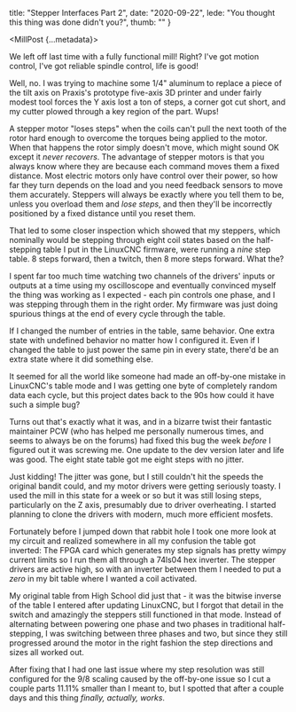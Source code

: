 title: "Stepper Interfaces Part 2",
date: "2020-09-22",
lede: "You thought this thing was done didn't you?",
thumb: ""
}



<MillPost {...metadata}>

We left off last time with a fully functional mill! Right? I've got motion control, I've got reliable spindle control, life is good!

Well, no. I was trying to machine some 1/4" aluminum to replace a piece of the tilt axis on Praxis's prototype five-axis 3D printer and under fairly modest tool forces the Y axis lost a ton of steps, a corner got cut short, and my cutter plowed through a key region of the part. Wups!

<Im src="lost_steps.jpg" cap="The failed aluminum cut which tipped me off to my broken stepper control circuit."/>

A stepper motor "loses steps" when the coils can't pull the next tooth of the rotor hard enough to overcome the torques being applied to the motor. When that happens the rotor simply doesn't move, which might sound OK except it _never recovers_. The advantage of stepper motors is that you always know where they are because each command moves them a fixed distance. Most electric motors only have control over their power, so how far they turn depends on the load and you need feedback sensors to move them accurately. Steppers will always be exactly where you tell them to be, unless you overload them and _lose steps_, and then they'll be incorrectly positioned by a fixed distance until you reset them.

That led to some closer inspection which showed that my steppers, which nominally would be stepping through eight coil states based on the half-stepping table I put in the LinuxCNC firmware, were running a _nine_ step table. 8 steps forward, then a twitch, then 8 more steps forward. What the?

I spent far too much time watching two channels of the drivers' inputs or outputs at a time using my oscilloscope and eventually convinced myself the thing was working as I expected - each pin controls one phase, and I was stepping through them in the right order. My firmware was just doing spurious things at the end of every cycle through the table.

<Im src="8step.jpg" cap="Two tables showing my expected pattern of steps with active coils in green and inactive in grey. The yellow boxes indicate undefined states where the behavior didn't depend on my configured table."/>


If I changed the number of entries in the table, same behavior. One extra state  with undefined behavior no matter how I configured it. Even if I changed the table to just power the same pin in every state, there'd be an extra state where it did something else.

<Im src="4step.jpg" cap="Four more tables showing simpler tables I used to debug the system's behavior."/>


It seemed for all the world like someone had made an off-by-one mistake in LinuxCNC's table mode and I was getting one byte of completely random data each cycle, but this project dates back to the 90s how could it have such a simple bug?

Turns out that's exactly what it was, and in a bizarre twist their fantastic maintainer PCW (who has helped me personally numerous times, and seems to always be on the forums) had fixed this bug the week _before_ I figured out it was screwing me. One update to the dev version later and life was good. The eight state table got me eight steps with no jitter.

Just kidding! The jitter was gone, but I still couldn't hit the speeds the original bandit could, and my motor drivers were getting seriously toasty. I used the mill in this state for a week or so but it was still losing steps, particularly on the Z axis, presumably due to driver overheating. I started planning to clone the drivers with modern, much more efficient mosfets.

Fortunately before I jumped down that rabbit hole I took one more look at my circuit and realized somewhere in all my confusion the table got inverted: The FPGA card which generates my step signals has pretty wimpy current limits so I run them all through a 74ls04 hex inverter. The stepper drivers are active high, so with an inverter between them I needed to put a _zero_ in my bit table where I wanted a coil activated.

My original table from High School did just that - it was the bitwise inverse of the table I entered after updating LinuxCNC, but I forgot that detail in the switch and amazingly the steppers still functioned in that mode. Instead of alternating between powering one phase and two phases in traditional half-stepping, I was switching between three phases and two, but since they still progressed around the motor in the right fashion the step directions and sizes all worked out. 

<Im src="inverted_steps.jpg" cap="A table showing my last error in stepper configuration, where the active (green) and inactive (grey) coil states were all flipped. This error was present in all the previous debugging steps, and yet the motors almost entirely behaved as expected."/>

After fixing that I had one last issue where my step resolution was still configured for the 9/8 scaling caused by the off-by-one issue so I cut a couple parts 11.11% smaller than I meant to, but I spotted that after a couple days and this thing _finally, actually, works_.

</MillPost>